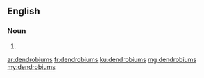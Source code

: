 ==English==

===Noun===
{{head|en|plural}}

# {{plural of|dendrobium|lang=en|nocat=1}}

[[ar:dendrobiums]]
[[fr:dendrobiums]]
[[ku:dendrobiums]]
[[mg:dendrobiums]]
[[my:dendrobiums]]
